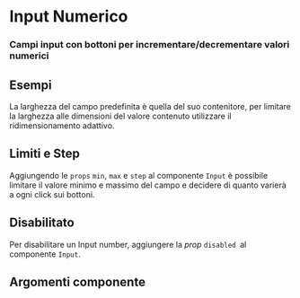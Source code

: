 

<Meta title="Documentazione/Form/Input Numerico" of={Input} />

# Input Numerico

### Campi input con bottoni per incrementare/decrementare valori numerici

## Esempi

La larghezza del campo predefinita è quella del suo contenitore, per limitare la larghezza alle dimensioni del valore contenuto utilizzare il ridimensionamento adattivo.

<Canvas>
    <Story id="componenti-form-input--input-numerico-dimensionamento" />
</Canvas>

## Limiti e Step

Aggiungendo le `props` `min`, `max` e `step` al componente `Input` è possibile limitare il valore minimo e massimo del campo e decidere di quanto varierà a ogni click sui bottoni.

<Canvas>
    <Story id="componenti-form-input--input-numerico-steps" />
</Canvas>

## Disabilitato

Per disabilitare un Input number, aggiungere la *prop* `disabled `al componente `Input`.

<Canvas>
    <Story id="componenti-form-input--input-numerico-disabilitato" />
</Canvas>

## Argomenti componente

<ArgsTable of={Input} />